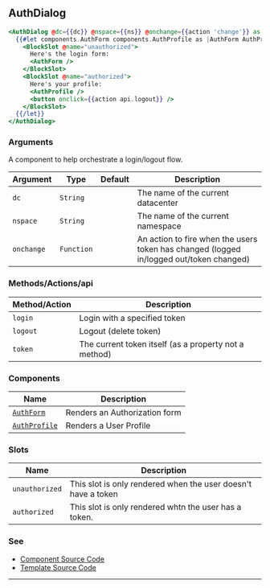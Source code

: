 ## AuthDialog

```hbs
<AuthDialog @dc={{dc}} @nspace={{ns}} @onchange={{action 'change'}} as |api components|>
  {{#let components.AuthForm components.AuthProfile as |AuthForm AuthProfile|}}
    <BlockSlot @name="unauthorized">
      Here's the login form:
      <AuthForm />
    </BlockSlot>
    <BlockSlot @name="authorized">
      Here's your profile:
      <AuthProfile />
      <button onclick={{action api.logout}} />
    </BlockSlot>
  {{/let}}
</AuthDialog>
```

### Arguments

A component to help orchestrate a login/logout flow.

| Argument | Type | Default | Description |
| --- | --- | --- | --- |
| `dc` | `String` | | The name of the current datacenter |
| `nspace` | `String` | | The name of the current namespace |
| `onchange` | `Function` | | An action to fire when the users token has changed (logged in/logged out/token changed) |

### Methods/Actions/api

| Method/Action |  Description |
| --- | --- |
| `login` | Login with a specified token |
| `logout` | Logout (delete token) |
| `token` | The current token itself (as a property not a method) |

### Components

| Name |  Description |
| --- | --- |
| [`AuthForm`](../auth-form/README.mdx) | Renders an Authorization form |
| [`AuthProfile`](../auth-profile/README.mdx) | Renders a User Profile |

### Slots

| Name  | Description |
| --- | --- |
| `unauthorized` | This slot is only rendered when the user doesn't have a token |
| `authorized`   | This slot is only rendered whtn the user has a token.|

### See

- [Component Source Code](./index.js)
- [Template Source Code](./index.hbs)

---
